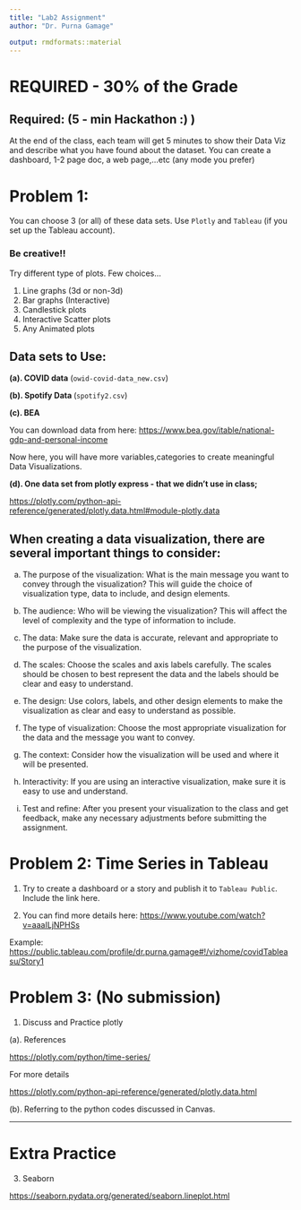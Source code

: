 ```yaml
---
title: "Lab2 Assignment"
author: "Dr. Purna Gamage"

output: rmdformats::material
---
```


# REQUIRED - 30% of the Grade 

## Required: (5 - min Hackathon :) )
At the end of the class, each team will get 5 minutes to show their Data Viz and describe what you have found about the dataset. You can create a dashboard, 1-2 page doc, a web page,...etc (any mode you prefer)

#  Problem 1: 

You can choose 3 (or all) of these data sets. Use `Plotly` and `Tableau` (if you set up the Tableau account). 

### Be creative!!

Try different type of plots. Few choices...

1. Line graphs (3d or non-3d)
2. Bar graphs (Interactive)
3. Candlestick plots
4. Interactive Scatter plots
5. Any Animated plots


## Data sets to Use:


 **(a). COVID data** 
(`owid-covid-data_new.csv`)


 **(b). Spotify Data **
(`spotify2.csv`)


 **(c). BEA**

You can download data from here:
<https://www.bea.gov/itable/national-gdp-and-personal-income>

Now here, you will have more variables,categories to create meaningful Data Visualizations.


 **(d). One data set from plotly express - that we didn't use in class;**

<https://plotly.com/python-api-reference/generated/plotly.data.html#module-plotly.data>


## When creating a data visualization, there are several important things to consider:

a. The purpose of the visualization: What is the main message you want to convey through the visualization? This will guide the choice of visualization type, data to include, and design elements.

b. The audience: Who will be viewing the visualization? This will affect the level of complexity and the type of information to include.

c. The data: Make sure the data is accurate, relevant and appropriate to the purpose of the visualization.

d. The scales: Choose the scales and axis labels carefully. The scales should be chosen to best represent the data and the labels should be clear and easy to understand.

e. The design: Use colors, labels, and other design elements to make the visualization as clear and easy to understand as possible. 

f. The type of visualization: Choose the most appropriate visualization for the data and the message you want to convey.

g. The context: Consider how the visualization will be used and where it will be presented.

h. Interactivity: If you are using an interactive visualization, make sure it is easy to use and understand.

i. Test and refine: After you present your visualization to the class and get feedback, make any necessary adjustments before submitting the assignment.





# Problem 2: Time Series in Tableau 

1. Try to create a dashboard or a story and publish it to `Tableau Public`. Include the link here.  

2. You can find more details here:
<https://www.youtube.com/watch?v=aaaILjNPHSs>

Example: <https://public.tableau.com/profile/dr.purna.gamage#!/vizhome/covidTableasu/Story1>



# Problem 3: (No submission)

1. Discuss and Practice plotly 

(a). References

<https://plotly.com/python/time-series/>

For more details  

<https://plotly.com/python-api-reference/generated/plotly.data.html>
  
  
(b). Referring to the python codes discussed in Canvas.



------------------------------------------------


# Extra Practice

3. Seaborn  


<https://seaborn.pydata.org/generated/seaborn.lineplot.html>


